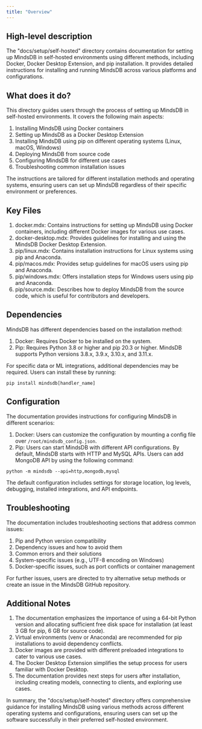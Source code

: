 ```yaml
---
title: "Overview"
---
```


## High-level description

The "docs/setup/self-hosted" directory contains documentation for setting up MindsDB in self-hosted environments using different methods, including Docker, Docker Desktop Extension, and pip installation. It provides detailed instructions for installing and running MindsDB across various platforms and configurations.

## What does it do?

This directory guides users through the process of setting up MindsDB in self-hosted environments. It covers the following main aspects:

1. Installing MindsDB using Docker containers
2. Setting up MindsDB as a Docker Desktop Extension
3. Installing MindsDB using pip on different operating systems (Linux, macOS, Windows)
4. Deploying MindsDB from source code
5. Configuring MindsDB for different use cases
6. Troubleshooting common installation issues

The instructions are tailored for different installation methods and operating systems, ensuring users can set up MindsDB regardless of their specific environment or preferences.

## Key Files

1. docker.mdx: Contains instructions for setting up MindsDB using Docker containers, including different Docker images for various use cases.
2. docker-desktop.mdx: Provides guidelines for installing and using the MindsDB Docker Desktop Extension.
3. pip/linux.mdx: Contains installation instructions for Linux systems using pip and Anaconda.
4. pip/macos.mdx: Provides setup guidelines for macOS users using pip and Anaconda.
5. pip/windows.mdx: Offers installation steps for Windows users using pip and Anaconda.
6. pip/source.mdx: Describes how to deploy MindsDB from the source code, which is useful for contributors and developers.

## Dependencies

MindsDB has different dependencies based on the installation method:

1. Docker: Requires Docker to be installed on the system.
2. Pip: Requires Python 3.8 or higher and pip 20.3 or higher. MindsDB supports Python versions 3.8.x, 3.9.x, 3.10.x, and 3.11.x.

For specific data or ML integrations, additional dependencies may be required. Users can install these by running:

```
pip install mindsdb[handler_name]
```

## Configuration

The documentation provides instructions for configuring MindsDB in different scenarios:

1. Docker: Users can customize the configuration by mounting a config file over `/root/mindsdb_config.json`.
2. Pip: Users can start MindsDB with different API configurations. By default, MindsDB starts with HTTP and MySQL APIs. Users can add MongoDB API by using the following command:

```
python -m mindsdb --api=http,mongodb,mysql
```

The default configuration includes settings for storage location, log levels, debugging, installed integrations, and API endpoints.

## Troubleshooting

The documentation includes troubleshooting sections that address common issues:

1. Pip and Python version compatibility
2. Dependency issues and how to avoid them
3. Common errors and their solutions
4. System-specific issues (e.g., UTF-8 encoding on Windows)
5. Docker-specific issues, such as port conflicts or container management

For further issues, users are directed to try alternative setup methods or create an issue in the MindsDB GitHub repository.

## Additional Notes

1. The documentation emphasizes the importance of using a 64-bit Python version and allocating sufficient free disk space for installation (at least 3 GB for pip, 6 GB for source code).
2. Virtual environments (venv or Anaconda) are recommended for pip installations to avoid dependency conflicts.
3. Docker images are provided with different preloaded integrations to cater to various use cases.
4. The Docker Desktop Extension simplifies the setup process for users familiar with Docker Desktop.
5. The documentation provides next steps for users after installation, including creating models, connecting to clients, and exploring use cases.

In summary, the "docs/setup/self-hosted" directory offers comprehensive guidance for installing MindsDB using various methods across different operating systems and configurations, ensuring users can set up the software successfully in their preferred self-hosted environment.